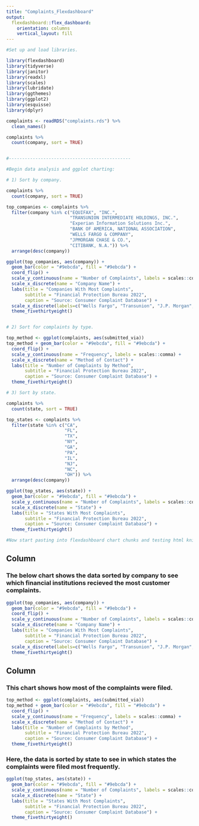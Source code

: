 ```yaml
---
title: "Complaints_Flexdashboard"
output: 
  flexdashboard::flex_dashboard:
    orientation: columns
    vertical_layout: fill
---
```


```r

#Set up and load libraries.

library(flexdashboard)
library(tidyverse) 
library(janitor) 
library(readxl) 
library(scales)
library(lubridate)
library(ggthemes)
library(ggplot2)
library(esquisse)
library(dplyr)

complaints <- readRDS("complaints.rds") %>%
  clean_names()

complaints %>%
  count(company, sort = TRUE)


#----------------------------------------------

#Begin data analysis and ggplot charting:

# 1) Sort by company.

complaints %>%
  count(company, sort = TRUE)

top_companies <- complaints %>% 
  filter(company %in% c("EQUIFAX", "INC.", 
                        "TRANSUNION INTERMEDIATE HOLDINGS, INC.", 
                        "Experian Information Solutions Inc.", 
                        "BANK OF AMERICA, NATIONAL ASSOCIATION", 
                        "WELLS FARGO & COMPANY", 
                        "JPMORGAN CHASE & CO.", 
                        "CITIBANK, N.A.")) %>% 
  arrange(desc(company))

ggplot(top_companies, aes(company)) +
  geom_bar(color = "#9ebcda", fill = "#9ebcda") +
  coord_flip() +
  scale_y_continuous(name = "Number of Complaints", labels = scales::comma) +
  scale_x_discrete(name = "Company Name") +
  labs(title = "Companies With Most Complaints", 
       subtitle = "Financial Protection Bureau 2022",
       caption = "Source: Consumer Complaint Database") +
  scale_x_discrete(labels=c("Wells Fargo", "Transunion", "J.P. Morgan", "Experian", "Citibank", "Bank of America")) +
  theme_fivethirtyeight()


# 2) Sort for complaints by type. 

top_method <- ggplot(complaints, aes(submitted_via))
top_method + geom_bar(color = "#9ebcda", fill = "#9ebcda") +
  coord_flip() +
  scale_y_continuous(name = "Frequency", labels = scales::comma) +
  scale_x_discrete(name = "Method of Contact") +
  labs(title = "Number of Complaints by Method", 
       subtitle = "Financial Protection Bureau 2022",
       caption = "Source: Consumer Complaint Database") +
  theme_fivethirtyeight()

# 3) Sort by state.

complaints %>%
  count(state, sort = TRUE)

top_states <- complaints %>% 
  filter(state %in% c("CA", 
                      "FL", 
                      "TX", 
                      "NY", 
                      "GA", 
                      "PA", 
                      "IL", 
                      "NJ",
                      "NC",
                      "OH")) %>% 
  arrange(desc(company))

ggplot(top_states, aes(state)) +
  geom_bar(color = "#9ebcda", fill = "#9ebcda") +
  scale_y_continuous(name = "Number of Complaints", labels = scales::comma) +
  scale_x_discrete(name = "State") +
  labs(title = "States With Most Complaints", 
       subtitle = "Financial Protection Bureau 2022",
       caption = "Source: Consumer Complaint Database") +
  theme_fivethirtyeight()

#Now start pasting into flexdashboard chart chunks and testing html knitting:

```

Column {data-width=650}
-----------------------------------------------------------------------

### The below chart shows the data sorted by company to see which financial institutions recieved the most customer complaints. 

```r

ggplot(top_companies, aes(company)) +
  geom_bar(color = "#9ebcda", fill = "#9ebcda") +
  coord_flip() +
  scale_y_continuous(name = "Number of Complaints", labels = scales::comma) +
  scale_x_discrete(name = "Company Name") +
  labs(title = "Companies With Most Complaints", 
       subtitle = "Financial Protection Bureau 2022",
       caption = "Source: Consumer Complaint Database") +
  scale_x_discrete(labels=c("Wells Fargo", "Transunion", "J.P. Morgan", "Experian", "Citibank", "Bank of America")) +
  theme_fivethirtyeight()

```

Column {data-width=350}
-----------------------------------------------------------------------

### This chart shows how most of the complaints were filed. 

```r

top_method <- ggplot(complaints, aes(submitted_via))
top_method + geom_bar(color = "#9ebcda", fill = "#9ebcda") +
  coord_flip() +
  scale_y_continuous(name = "Frequency", labels = scales::comma) +
  scale_x_discrete(name = "Method of Contact") +
  labs(title = "Number of Complaints by Method", 
       subtitle = "Financial Protection Bureau 2022",
       caption = "Source: Consumer Complaint Database") +
  theme_fivethirtyeight()

```

### Here, the data is sorted by state to see in which states the complaints were filed most frequently. 

```r

ggplot(top_states, aes(state)) +
  geom_bar(color = "#9ebcda", fill = "#9ebcda") +
  scale_y_continuous(name = "Number of Complaints", labels = scales::comma) +
  scale_x_discrete(name = "State") +
  labs(title = "States With Most Complaints", 
       subtitle = "Financial Protection Bureau 2022",
       caption = "Source: Consumer Complaint Database") +
  theme_fivethirtyeight()

```

